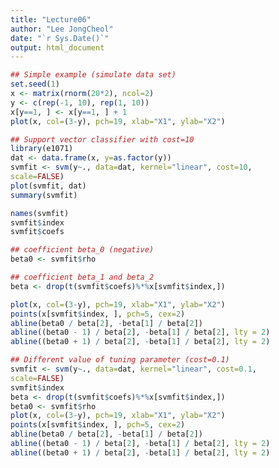 ```yaml
---
title: "Lecture06"
author: "Lee JongCheol"
date: "`r Sys.Date()`"
output: html_document
---
```


```r
## Simple example (simulate data set)
set.seed(1)
x <- matrix(rnorm(20*2), ncol=2)
y <- c(rep(-1, 10), rep(1, 10))
x[y==1, ] <- x[y==1, ] + 1
plot(x, col=(3-y), pch=19, xlab="X1", ylab="X2")
```

```r
## Support vector classifier with cost=10
library(e1071)
dat <- data.frame(x, y=as.factor(y))
svmfit <- svm(y~., data=dat, kernel="linear", cost=10,
scale=FALSE)
plot(svmfit, dat)
summary(svmfit)

```

```r
names(svmfit)
svmfit$index
svmfit$coefs

```

```r
## coefficient beta_0 (negative)
beta0 <- svmfit$rho
```

```r
## coefficient beta_1 and beta_2
beta <- drop(t(svmfit$coefs)%*%x[svmfit$index,])
```

```r
plot(x, col=(3-y), pch=19, xlab="X1", ylab="X2")
points(x[svmfit$index, ], pch=5, cex=2)
abline(beta0 / beta[2], -beta[1] / beta[2])
abline((beta0 - 1) / beta[2], -beta[1] / beta[2], lty = 2)
abline((beta0 + 1) / beta[2], -beta[1] / beta[2], lty = 2)
```

```r
## Different value of tuning parameter (cost=0.1)
svmfit <- svm(y~., data=dat, kernel="linear", cost=0.1,
scale=FALSE)
svmfit$index
beta <- drop(t(svmfit$coefs)%*%x[svmfit$index,])
beta0 <- svmfit$rho
plot(x, col=(3-y), pch=19, xlab="X1", ylab="X2")
points(x[svmfit$index, ], pch=5, cex=2)
abline(beta0 / beta[2], -beta[1] / beta[2])
abline((beta0 - 1) / beta[2], -beta[1] / beta[2], lty = 2)
abline((beta0 + 1) / beta[2], -beta[1] / beta[2], lty = 2)

```

```r

```

```r

```

```r

```

```r

```

```r

```

```r

```

```r

```

```r

```

```r

```

```r

```

```r

```

```r

```

```r

```

```r

```

